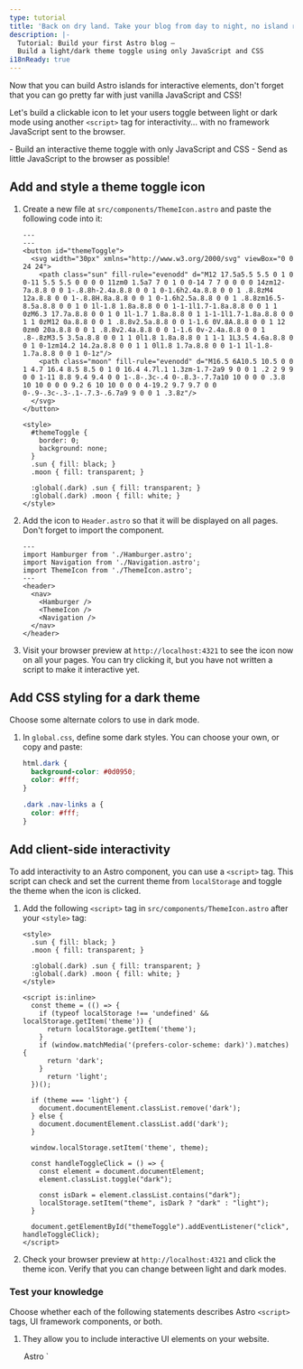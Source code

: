 ```yaml
---
type: tutorial
title: 'Back on dry land. Take your blog from day to night, no island required!'
description: |-
  Tutorial: Build your first Astro blog —
  Build a light/dark theme toggle using only JavaScript and CSS
i18nReady: true
---
```




Now that you can build Astro islands for interactive elements, don't forget that you can go pretty far with just vanilla JavaScript and CSS!

Let's build a clickable icon to let your users toggle between light or dark mode using another `<script>` tag for interactivity... with no framework JavaScript sent to the browser.

<PreCheck>
  - Build an interactive theme toggle with only JavaScript and CSS
  - Send as little JavaScript to the browser as possible!
</PreCheck>

## Add and style a theme toggle icon

1. Create a new file at `src/components/ThemeIcon.astro` and paste the following code into it:

    ```astro title="src/components/ThemeIcon.astro"
    ---
    ---
    <button id="themeToggle">
      <svg width="30px" xmlns="http://www.w3.org/2000/svg" viewBox="0 0 24 24">
        <path class="sun" fill-rule="evenodd" d="M12 17.5a5.5 5.5 0 1 0 0-11 5.5 5.5 0 0 0 0 11zm0 1.5a7 7 0 1 0 0-14 7 7 0 0 0 0 14zm12-7a.8.8 0 0 1-.8.8h-2.4a.8.8 0 0 1 0-1.6h2.4a.8.8 0 0 1 .8.8zM4 12a.8.8 0 0 1-.8.8H.8a.8.8 0 0 1 0-1.6h2.5a.8.8 0 0 1 .8.8zm16.5-8.5a.8.8 0 0 1 0 1l-1.8 1.8a.8.8 0 0 1-1-1l1.7-1.8a.8.8 0 0 1 1 0zM6.3 17.7a.8.8 0 0 1 0 1l-1.7 1.8a.8.8 0 1 1-1-1l1.7-1.8a.8.8 0 0 1 1 0zM12 0a.8.8 0 0 1 .8.8v2.5a.8.8 0 0 1-1.6 0V.8A.8.8 0 0 1 12 0zm0 20a.8.8 0 0 1 .8.8v2.4a.8.8 0 0 1-1.6 0v-2.4a.8.8 0 0 1 .8-.8zM3.5 3.5a.8.8 0 0 1 1 0l1.8 1.8a.8.8 0 1 1-1 1L3.5 4.6a.8.8 0 0 1 0-1zm14.2 14.2a.8.8 0 0 1 1 0l1.8 1.7a.8.8 0 0 1-1 1l-1.8-1.7a.8.8 0 0 1 0-1z"/>
        <path class="moon" fill-rule="evenodd" d="M16.5 6A10.5 10.5 0 0 1 4.7 16.4 8.5 8.5 0 1 0 16.4 4.7l.1 1.3zm-1.7-2a9 9 0 0 1 .2 2 9 9 0 0 1-11 8.8 9.4 9.4 0 0 1-.8-.3c-.4 0-.8.3-.7.7a10 10 0 0 0 .3.8 10 10 0 0 0 9.2 6 10 10 0 0 0 4-19.2 9.7 9.7 0 0 0-.9-.3c-.3-.1-.7.3-.6.7a9 9 0 0 1 .3.8z"/>
      </svg>
    </button>

    <style>
      #themeToggle {
        border: 0;
        background: none;
      }
      .sun { fill: black; }
      .moon { fill: transparent; }

      :global(.dark) .sun { fill: transparent; }
      :global(.dark) .moon { fill: white; }
    </style>
    ```

2. Add the icon to `Header.astro` so that it will be displayed on all pages. Don't forget to import the component.

    ```astro title="src/components/Header.astro" ins={4,9}
    ---
    import Hamburger from './Hamburger.astro';
    import Navigation from './Navigation.astro';
    import ThemeIcon from './ThemeIcon.astro';
    ---
    <header>
      <nav>
        <Hamburger />
        <ThemeIcon />
        <Navigation />
      </nav>
    </header>
    ```

3. Visit your browser preview at `http://localhost:4321` to see the icon now on all your pages. You can try clicking it, but you have not written a script to make it interactive yet.

## Add CSS styling for a dark theme

Choose some alternate colors to use in dark mode.

1. In `global.css`, define some dark styles. You can choose your own, or copy and paste:

    ```css title="src/styles/global.css"
    html.dark {
      background-color: #0d0950;
      color: #fff;
    }

    .dark .nav-links a {
      color: #fff;
    }
    ```

## Add client-side interactivity

To add interactivity to an Astro component, you can use a `<script>` tag. This script can check and set the current theme from `localStorage` and toggle the theme when the icon is clicked. 

1. Add the following `<script>` tag in `src/components/ThemeIcon.astro` after your `<style>` tag:

    ```astro title="src/components/ThemeIcon.astro" ins={9-37}
    <style>
      .sun { fill: black; }
      .moon { fill: transparent; }

      :global(.dark) .sun { fill: transparent; }
      :global(.dark) .moon { fill: white; }
    </style>

    <script is:inline>
      const theme = (() => {
        if (typeof localStorage !== 'undefined' && localStorage.getItem('theme')) {
          return localStorage.getItem('theme');
        }
        if (window.matchMedia('(prefers-color-scheme: dark)').matches) {
          return 'dark';
        }
          return 'light';
      })();
          
      if (theme === 'light') {
        document.documentElement.classList.remove('dark');
      } else {
        document.documentElement.classList.add('dark');
      }

      window.localStorage.setItem('theme', theme);

      const handleToggleClick = () => {
        const element = document.documentElement;
        element.classList.toggle("dark");
        
        const isDark = element.classList.contains("dark");
        localStorage.setItem("theme", isDark ? "dark" : "light");
      }

      document.getElementById("themeToggle").addEventListener("click", handleToggleClick);
    </script>
    ```

2. Check your browser preview at `http://localhost:4321` and click the theme icon. Verify that you can change between light and dark modes.



<Box icon="question-mark">

### Test your knowledge

Choose whether each of the following statements describes Astro `<script>` tags, UI framework components, or both.

1. They allow you to include interactive UI elements on your website.

    <MultipleChoice>
      <Option>
        Astro `<script>` tags
      </Option>
      <Option>
        UI framework components
      </Option>
      <Option isCorrect>
        both
      </Option>
    </MultipleChoice>

2. They will create static elements on your site unless you include a `client:` to send their JavaScript to the client and run in the browser.

    <MultipleChoice>
      <Option>
        Astro `<script>` tags
      </Option>
      <Option isCorrect>
        UI framework components
      </Option>
      <Option>
        both
      </Option>
    </MultipleChoice>

3. They allow you to "try out" a new framework without requiring you to start an entirely new project using that tech stack.

    <MultipleChoice>
      <Option>
        Astro `<script>` tags
      </Option>
      <Option isCorrect>
        UI framework components
      </Option>
      <Option>
        both
      </Option>
    </MultipleChoice>

4. They allow you to reuse code you have written in other frameworks and you can often just drop them right into your site.

    <MultipleChoice>
      <Option>
        Astro `<script>` tags
      </Option>
      <Option isCorrect>
        UI framework components
      </Option>
      <Option>
        both
      </Option>
    </MultipleChoice>

5. They allow you to add interactivity without needing to know or learn any other JavaScript frameworks.

    <MultipleChoice>
      <Option isCorrect>
        Astro `<script>` tags
      </Option>
      <Option>
        UI framework components
      </Option>
      <Option>
        both
      </Option>
    </MultipleChoice>
</Box>

<Box icon="check-list">

## Checklist

<Checklist>
- [ ] I can use JavaScript for interactivity when I don't want to add a framework.
</Checklist>
</Box>

### Resources

- [Client-side `<script>` in Astro](/en/guides/client-side-scripts/)
